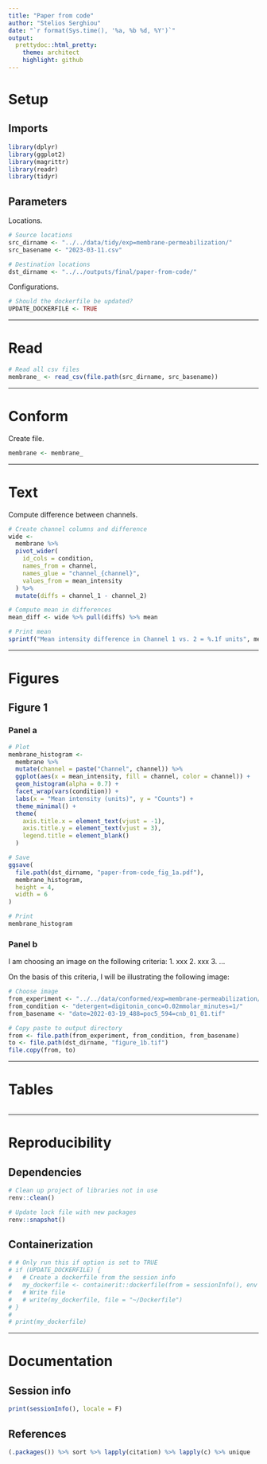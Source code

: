 ```yaml
---
title: "Paper from code"
author: "Stelios Serghiou"
date: "`r format(Sys.time(), '%a, %b %d, %Y')`"
output:
  prettydoc::html_pretty:
    theme: architect
    highlight: github
---
```


# Setup

## Imports

```r
library(dplyr)
library(ggplot2)
library(magrittr)
library(readr)
library(tidyr)
```

## Parameters

Locations.

```r
# Source locations
src_dirname <- "../../data/tidy/exp=membrane-permeabilization/"
src_basename <- "2023-03-11.csv"

# Destination locations
dst_dirname <- "../../outputs/final/paper-from-code/"
```

Configurations.

```r
# Should the dockerfile be updated?
UPDATE_DOCKERFILE <- TRUE
```


------------------------------------------------------------------------

# Read

```r
# Read all csv files
membrane_ <- read_csv(file.path(src_dirname, src_basename))
```


------------------------------------------------------------------------

# Conform

Create file.

```r
membrane <- membrane_
```


------------------------------------------------------------------------

# Text

Compute difference between channels.

```r
# Create channel columns and difference
wide <- 
  membrane %>% 
  pivot_wider(
    id_cols = condition,
    names_from = channel,
    names_glue = "channel_{channel}",
    values_from = mean_intensity
  ) %>% 
  mutate(diffs = channel_1 - channel_2)

# Compute mean in differences
mean_diff <- wide %>% pull(diffs) %>% mean

# Print mean
sprintf("Mean intensity difference in Channel 1 vs. 2 = %.1f units", mean_diff)
```


------------------------------------------------------------------------

# Figures

## Figure 1

### Panel a

```r
# Plot
membrane_histogram <-
  membrane %>% 
  mutate(channel = paste("Channel", channel)) %>% 
  ggplot(aes(x = mean_intensity, fill = channel, color = channel)) +
  geom_histogram(alpha = 0.7) +
  facet_wrap(vars(condition)) +
  labs(x = "Mean intensity (units)", y = "Counts") +
  theme_minimal() +
  theme(
    axis.title.x = element_text(vjust = -1),
    axis.title.y = element_text(vjust = 3),
    legend.title = element_blank()
  )

# Save
ggsave(
  file.path(dst_dirname, "paper-from-code_fig_1a.pdf"),
  membrane_histogram,
  height = 4,
  width = 6
)

# Print
membrane_histogram
```

### Panel b

I am choosing an image on the following criteria: 1. xxx 2. xxx 3. ...

On the basis of this criteria, I will be illustrating the following image:

```r
# Choose image
from_experiment <- "../../data/conformed/exp=membrane-permeabilization/"
from_condition <- "detergent=digitonin_conc=0.02mmolar_minutes=1/"
from_basename <- "date=2022-03-19_488=poc5_594=cnb_01_01.tif"

# Copy paste to output directory
from <- file.path(from_experiment, from_condition, from_basename)
to <- file.path(dst_dirname, "figure_1b.tif")
file.copy(from, to)
```


------------------------------------------------------------------------

# Tables

```r

```


------------------------------------------------------------------------

# Reproducibility

## Dependencies

```r
# Clean up project of libraries not in use
renv::clean()

# Update lock file with new packages
renv::snapshot()
```


## Containerization

```r
# # Only run this if option is set to TRUE
# if (UPDATE_DOCKERFILE) {
#   # Create a dockerfile from the session info
#   my_dockerfile <- containerit::dockerfile(from = sessionInfo(), env = ls())
#   # Write file
#   # write(my_dockerfile, file = "~/Dockerfile")
# }
# 
# print(my_dockerfile)
```


------------------------------------------------------------------------

# Documentation


## Session info

```r
print(sessionInfo(), locale = F)
```

## References

```r
(.packages()) %>% sort %>% lapply(citation) %>% lapply(c) %>% unique
```
